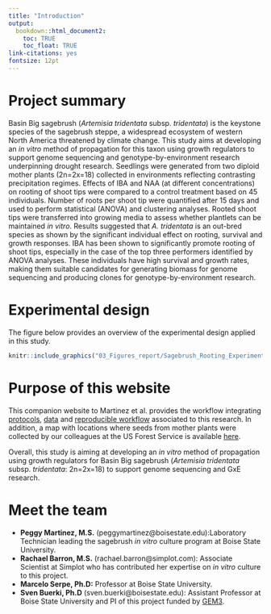 ```yaml
---
title: "Introduction"
output:
  bookdown::html_document2: 
    toc: TRUE
    toc_float: TRUE
link-citations: yes
fontsize: 12pt
---
```


# Project summary

Basin Big sagebrush (*Artemisia tridentata* subsp. *tridentata*) is the keystone species of the sagebrush steppe, a widespread ecosystem of western North America threatened by climate change. This study aims at developing an *in vitro* method of propagation for this taxon using growth regulators to support genome sequencing and genotype-by-environment research underpinning drought research. Seedlings were generated from two diploid mother plants (2n=2x=18) collected in environments reflecting contrasting precipitation regimes. Effects of IBA and NAA (at different concentrations) on rooting of shoot tips were compared to a control treatment based on 45 individuals. Number of roots per shoot tip were quantified after 15 days and used to perform statistical (ANOVA) and clustering analyses. Rooted shoot tips were transferred into growing media to assess whether plantlets can be maintained *in vitro*. Results suggested that *A. tridentata* is an out-bred species as shown by the significant individual effect on rooting, survival and growth responses. IBA has been shown to significantly promote rooting of shoot tips, especially in the case of the top three performers identified by ANOVA analyses. These individuals have high survival and growth rates, making them suitable candidates for generating biomass for genome sequencing and producing clones for genotype-by-environment research.

# Experimental design

The figure below provides an overview of the experimental design applied in this study.

```r
knitr::include_graphics("03_Figures_report/Sagebrush_Rooting_Experiment_16Oct2020.png")
```

# Purpose of this website

This companion website to Martinez et al. provides the workflow integrating [protocols](protocols.html), [data](https://github.com/svenbuerki/Sagebrush_rooting_in_vitro_prop) and [reproducible workflow](Analyses_rooting.html) associated to this research. In addition, a map with locations where seeds from mother plants were collected by our colleagues at the US Forest Service is available [here](location_pop.html). 

Overall, this study is aiming at developing an *in vitro* method of propagation using growth regulators for Basin Big sagebrush (*Artemisia tridentata* subsp. *tridentata*: 2n=2x=18) to support genome sequencing and GxE research.

# Meet the team

- **Peggy Martinez, M.S.** (peggymartinez@boisestate.edu):Laboratory Technician leading the sagebrush *in vitro*  culture program at Boise State University. 
- **Rachael Barron, M.S.** (rachael.barron@simplot.com): Associate Scientist at Simplot who has contributed her expertise on *in vitro* culture to this project.
- **Marcelo Serpe, Ph.D:** Professor at Boise State University.
- **Sven Buerki, Ph.D** (sven.buerki@boisestate.edu): Assistant Professor at Boise State University and PI of this project funded by [GEM3](funding.html).